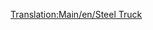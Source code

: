 [[Translation:Main/en/Steel Truck]]{{Template:Trains_Carriages_new
|Picture=[[File:en/Steeltruck.png]]
|NormalCost=£1,148 ($2,296)
|NormalWeight=18 / 38 t
|NormalCapacity=20 tonnes of steel
|MonoCost=£1,148 ($2,296)
|MonoWeight=18 / 43 t
|MonoCapacity=25 tonnes of steel
|MagCost=£1,148 ($2,296)
|MagWeight=18 / 45 t
|MagCapacity=27 tonnes of steel
|Description=[[Main/en/Steel Truck]] is best suited to haul [[Main/en/Steel]], which is made in [[Main/en/Steel Mill|Steel Mills]]. Available in [[Main/en/Climates#Temperate|Temperate]] climate only.
}}